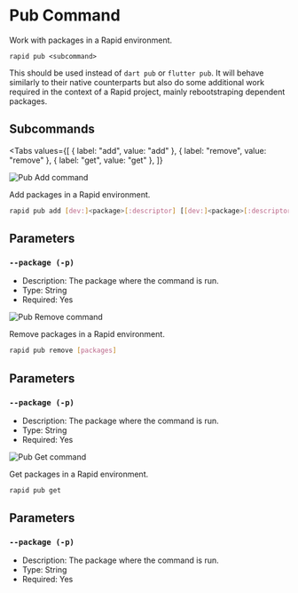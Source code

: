 # Pub Command

Work with packages in a Rapid environment.

```
rapid pub <subcommand>
```

This should be used instead of `dart pub` or `flutter pub`.
It will behave similarly to their native counterparts but also do some additional work required in the context of a Rapid project, mainly rebootstraping dependent packages.

## Subcommands

<Tabs
  values={[
    { label: "add", value: "add" },
    { label: "remove", value: "remove" },
    { label: "get", value: "get" },
  ]}
>
<TabItem value="add">

<Image src="assets/vhs/pub_add.gif" alt="Pub Add command" />

Add packages in a Rapid environment.

```bash
rapid pub add [dev:]<package>[:descriptor] [[dev:]<package>[:descriptor] ...]
```

## Parameters

### `--package (-p)`

- Description: The package where the command is run.
- Type: String
- Required: Yes
</TabItem>
<TabItem value="remove">

<Image src="assets/vhs/pub_remove.gif" alt="Pub Remove command" />

Remove packages in a Rapid environment.

```bash
rapid pub remove [packages]
```

## Parameters

### `--package (-p)`

- Description: The package where the command is run.
- Type: String
- Required: Yes
</TabItem>
<TabItem value="get">

<Image src="assets/vhs/pub_get.gif" alt="Pub Get command" />

Get packages in a Rapid environment.

```bash
rapid pub get
```

## Parameters

### `--package (-p)`

- Description: The package where the command is run.
- Type: String
- Required: Yes
</TabItem>
</Tabs>